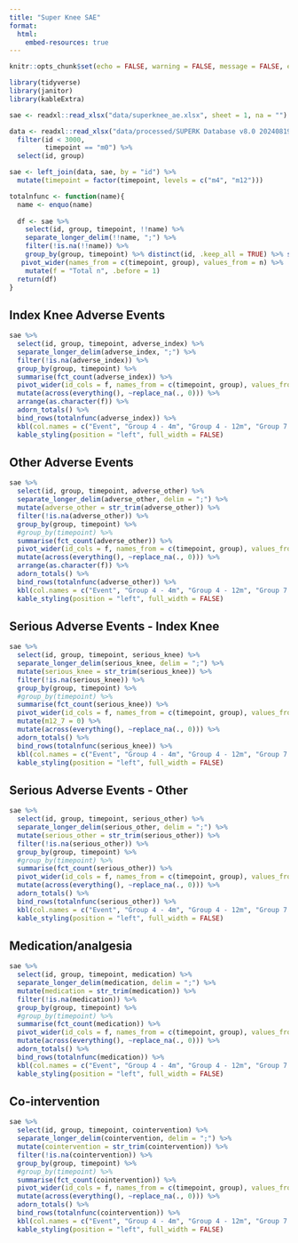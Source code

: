 ```yaml
---
title: "Super Knee SAE"
format: 
  html:
    embed-resources: true
---
```


```r
knitr::opts_chunk$set(echo = FALSE, warning = FALSE, message = FALSE, error = FALSE)

library(tidyverse)
library(janitor)
library(kableExtra)

sae <- readxl::read_xlsx("data/superknee_ae.xlsx", sheet = 1, na = "")

data <- readxl::read_xlsx("data/processed/SUPERK Database v8.0 20240819.xlsx", sheet = 1, na = "NA") %>%
  filter(id < 3000,
         timepoint == "m0") %>%
  select(id, group) 

sae <- left_join(data, sae, by = "id") %>%
  mutate(timepoint = factor(timepoint, levels = c("m4", "m12")))

totalnfunc <- function(name){
  name <- enquo(name)
  
  df <- sae %>%
    select(id, group, timepoint, !!name) %>%
    separate_longer_delim(!!name, ";") %>%
    filter(!is.na(!!name)) %>%
    group_by(group, timepoint) %>% distinct(id, .keep_all = TRUE) %>% summarise(n = length(id)) %>%
   pivot_wider(names_from = c(timepoint, group), values_from = n) %>%
    mutate(f = "Total n", .before = 1)
  return(df)
}

```


## Index Knee Adverse Events

```r

sae %>%
  select(id, group, timepoint, adverse_index) %>%
  separate_longer_delim(adverse_index, ";") %>%
  filter(!is.na(adverse_index)) %>%
  group_by(group, timepoint) %>%
  summarise(fct_count(adverse_index)) %>%
  pivot_wider(id_cols = f, names_from = c(timepoint, group), values_from = n) %>%
  mutate(across(everything(), ~replace_na(., 0))) %>%
  arrange(as.character(f)) %>%
  adorn_totals() %>%
  bind_rows(totalnfunc(adverse_index)) %>%
  kbl(col.names = c("Event", "Group 4 - 4m", "Group 4 - 12m", "Group 7 - 4m", "Group 7 - 12m")) %>%
  kable_styling(position = "left", full_width = FALSE)

```

## Other Adverse Events

```r
sae %>%
  select(id, group, timepoint, adverse_other) %>%
  separate_longer_delim(adverse_other, delim = ";") %>%
  mutate(adverse_other = str_trim(adverse_other)) %>%
  filter(!is.na(adverse_other)) %>%
  group_by(group, timepoint) %>%
  #group_by(timepoint) %>%
  summarise(fct_count(adverse_other)) %>%
  pivot_wider(id_cols = f, names_from = c(timepoint, group), values_from = n) %>%
  mutate(across(everything(), ~replace_na(., 0))) %>%
  arrange(as.character(f)) %>%
  adorn_totals() %>%
  bind_rows(totalnfunc(adverse_other)) %>%
  kbl(col.names = c("Event", "Group 4 - 4m", "Group 4 - 12m", "Group 7 - 4m", "Group 7 - 12m")) %>%
  kable_styling(position = "left", full_width = FALSE)

```

## Serious Adverse Events - Index Knee

```r

sae %>%
  select(id, group, timepoint, serious_knee) %>%
  separate_longer_delim(serious_knee, delim = ";") %>%
  mutate(serious_knee = str_trim(serious_knee)) %>%
  filter(!is.na(serious_knee)) %>%
  group_by(group, timepoint) %>%
  #group_by(timepoint) %>%
  summarise(fct_count(serious_knee)) %>%
  pivot_wider(id_cols = f, names_from = c(timepoint, group), values_from = n) %>%
  mutate(m12_7 = 0) %>%
  mutate(across(everything(), ~replace_na(., 0))) %>%
  adorn_totals() %>%
  bind_rows(totalnfunc(serious_knee)) %>%
  kbl(col.names = c("Event", "Group 4 - 4m", "Group 4 - 12m", "Group 7 - 4m", "Group 7 - 12m")) %>%
  kable_styling(position = "left", full_width = FALSE)

```

## Serious Adverse Events - Other

```r

sae %>%
  select(id, group, timepoint, serious_other) %>%
  separate_longer_delim(serious_other, delim = ";") %>%
  mutate(serious_other = str_trim(serious_other)) %>%
  filter(!is.na(serious_other)) %>%
  group_by(group, timepoint) %>%
  #group_by(timepoint) %>%
  summarise(fct_count(serious_other)) %>%
  pivot_wider(id_cols = f, names_from = c(timepoint, group), values_from = n) %>%
  mutate(across(everything(), ~replace_na(., 0))) %>%
  adorn_totals() %>%
  bind_rows(totalnfunc(serious_other)) %>%
  kbl(col.names = c("Event", "Group 4 - 4m", "Group 4 - 12m", "Group 7 - 4m", "Group 7 - 12m")) %>%
  kable_styling(position = "left", full_width = FALSE)
```

## Medication/analgesia

```r
sae %>%
  select(id, group, timepoint, medication) %>%
  separate_longer_delim(medication, delim = ";") %>%
  mutate(medication = str_trim(medication)) %>%
  filter(!is.na(medication)) %>%
  group_by(group, timepoint) %>%
  #group_by(timepoint) %>%
  summarise(fct_count(medication)) %>%
  pivot_wider(id_cols = f, names_from = c(timepoint, group), values_from = n) %>%
  mutate(across(everything(), ~replace_na(., 0))) %>%
  adorn_totals() %>%
  bind_rows(totalnfunc(medication)) %>%
  kbl(col.names = c("Event", "Group 4 - 4m", "Group 4 - 12m", "Group 7 - 4m", "Group 7 - 12m")) %>%
  kable_styling(position = "left", full_width = FALSE)

```

## Co-intervention

```r
sae %>%
  select(id, group, timepoint, cointervention) %>%
  separate_longer_delim(cointervention, delim = ";") %>%
  mutate(cointervention = str_trim(cointervention)) %>%
  filter(!is.na(cointervention)) %>%
  group_by(group, timepoint) %>%
  #group_by(timepoint) %>%
  summarise(fct_count(cointervention)) %>%
  pivot_wider(id_cols = f, names_from = c(timepoint, group), values_from = n) %>%
  mutate(across(everything(), ~replace_na(., 0))) %>%
  adorn_totals() %>%
  bind_rows(totalnfunc(cointervention)) %>%
  kbl(col.names = c("Event", "Group 4 - 4m", "Group 4 - 12m", "Group 7 - 4m", "Group 7 - 12m")) %>%
  kable_styling(position = "left", full_width = FALSE)

```
